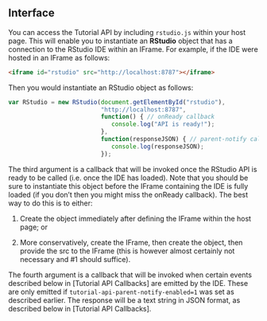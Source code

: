 ## Interface

You can access the Tutorial API by including `rstudio.js` within your host page. This will enable you to instantiate an **RStudio** object that has a connection to the RStudio IDE within an IFrame. For example, if the IDE were hosted in an IFrame as follows:

```html
<iframe id="rstudio" src="http://localhost:8787"></iframe>
```

Then you would instantiate an RStudio object as follows:

```js
var RStudio = new RStudio(document.getElementById("rstudio"), 
                          "http://localhost:8787",
                          function() { // onReady callback
                             console.log("API is ready!");
                          },
                          function(responseJSON) { // parent-notify callback
                             console.log(responseJSON);
                          });
```

The third argument is a callback that will be invoked once the RStudio API is ready to be called (i.e. once the IDE has loaded). Note that you should be sure to instantiate this object before the IFrame containing the IDE is fully loaded (if you don't then you might miss the onReady callback). The best way to do this is to either:

1. Create the object immediately after defining the IFrame within the host page; or

2. More conservatively, create the IFrame, then create the object, then provide the src to the IFrame (this is however almost certainly not necessary and #1 should suffice). 

The fourth argument is a callback that will be invoked when certain events described below in [Tutorial API Callbacks] are emitted by the IDE. These are only emitted if `tutorial-api-parent-notify-enabled=1` was set as described earlier. The response will be a text string in JSON format, as described below in [Tutorial API Callbacks].


